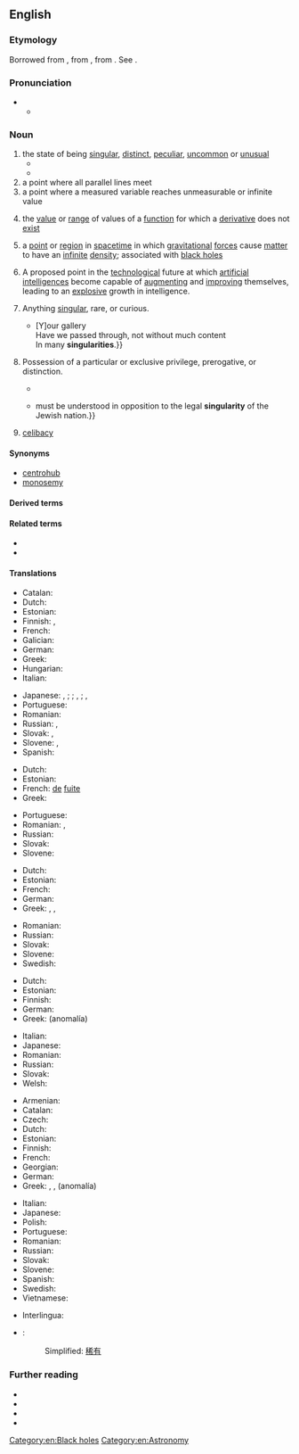 {{also|Singularity}}
==English==

===Etymology===
Borrowed from {{bor|en|fro|singularité}}, from {{der|en|LL.|singularitas||singleness}}, from {{der|en|la|singularis||single}}. See {{m|en|singular}}.

===Pronunciation===
* {{IPA|en|/ˌsɪŋɡjəˈlæɹətɪ/}}
** {{audio|en|LL-Q1860 (eng)-Vealhurl-singularity.wav|Audio (UK)}}

{{wikipedia|lang=en}}

===Noun===
{{en-noun|~}}

# the state of being [[singular]], [[distinct]], [[peculiar]], [[uncommon]] or [[unusual]]
#* {{quote-book|en|year=1718|author={{w|Joseph Addison}}|title=Remarks on several parts of Italy, &c. in the years 1701, 1702, 1703|url=https://books.google.com/books?id=4ztCAQAAMAAJ&pg=PA499&dq=little+figure+singularity&hl=en&newbks=1&newbks_redir=0&sa=X&ved=2ahUKEwjgivWE9cvlAhXyQd8KHUuJBVkQ6AEwAXoECAUQAg#v=onepage&q=little%20figure%20singularity&f=false|passage=I took notice of this little figure for the '''singularity''' of the instrument.}}
#* {{quote-book|en|year_published=1650|author={{w|Sir Walter Raleigh}}|title=The Marrow of Historie, Or, an Epitome of All Historical Passages from the Creation, to the End of the Last Macedonian War|url=https://books.google.com/books?id=Muc8u-ntE3kC&pg=PA40&dq=pliny%20addeth&hl=en&newbks=1&newbks_redir=0&sa=X&ved=2ahUKEwixqJm08MvlAhUEh-AKHc59AXUQ6AEwAXoECAEQAg#v=onepage&q=pliny%20addeth&f=false|passage=Pliny addeth this '''ſingularity''' to the Indian ſoil, that it is without weeds, that the second year the very falling down of the seeds yieldeth corn.}}
# a point where all parallel lines meet
# a point where a measured variable reaches unmeasurable or infinite value
# {{lb|en|mathematics}} the [[value]] or [[range]] of values of a [[function]] for which a [[derivative]] does not [[exist]]
# {{lb|en|physics}} a [[point]] or [[region]] in [[spacetime]] in which [[gravitational]] [[force]]s cause [[matter]] to have an [[infinite]] [[density]]; associated with [[black hole]]s
# A proposed point in the [[technological]] future at which [[artificial intelligence]]s become capable of [[augment]]ing and [[improve|improving]] themselves, leading to an [[explosive]] growth in intelligence.
# {{lb|en|obsolete}} Anything [[singular]], rare, or curious.
#* {{quote-book|en|year={{circa|1610–1611}}|first=William|last=Shakespeare|authorlink=William Shakespeare
|title={{w|The Winter's Tale}}|section=Act 5, Scene 3|passage={{...}} [Y]our gallery</br>Have we passed through, not without much content</br>In many '''singularities'''.}}
# {{lb|en|obsolete}} Possession of a particular or exclusive privilege, prerogative, or distinction.
#* {{quote-book|en|year=1594|author={{w|Richard Hooker}}|title=Of the Lawes of Ecclesiastical Politie|section=book 2|url=https://books.google.com/books?id=jwVBAQAAMAAJ&pg=PA266&dq=%22ungodly+title%22&source=bl&ots=8BSHt0621F&sig=ACfU3U0il74AkWQsd1ZIpL6yIuFHB0Yixw&hl=en&sa=X&ved=2ahUKEwjb1d7_68vlAhXwnuAKHSwNDXQQ6AEwBHoECAkQAQ#v=onepage&q=%22ungodly%20title%22&f=false|passage=St. Gregory, being himself a Bishop of Rome, and writing against the title of ''Universal Bishop'', saith thus, "None of all my predecessors ever consented to use this ungodly title; no bishop of Rome ever took upon him this name of '''singularity'''."}}
#* {{quote-book|en|year=1659|author=[[w:John Pearson (bishop)|Bishop John Pearson]]|title=An Exposition of the Creed|url=https://books.google.com/books?id=cRY2AQAAMAAJ&pg=PA445&q=opposition+singularity&hl=en&newbks=1&newbks_redir=0&sa=X&ved=2ahUKEwi28pDk7svlAhWsd98KHQMaBu8Q6AEwAHoECAAQAg#v=onepage&q=opposition%20singularity&f=false|passage=Catholicism {{...}} must be understood in opposition to the legal '''singularity''' of the Jewish nation.}}
# {{lb|en|obsolete}} [[celibacy]]
#: {{rfquotek|en|Jeremy Taylor}}

====Synonyms====
* [[centrohub]]
* [[monosemy]]

====Derived terms====
{{der3|en
|Kurzweil singularity
|cosmic singularity
|equisingularity
|gravitational singularity
|multisingularity
|naked singularity
|nonsingularity
|polysingularity
|post-singularity
|postsingularity
|ring singularity
|technological singularity}}

====Related terms====
* {{l|en|single}}
* {{l|en|singular}}

====Translations====
{{trans-top|peculiar state or occurrence}}
* Catalan: {{t|ca|singularitat|f}}
* Dutch: {{t+|nl|bijzonderheid|f}}
* Estonian: {{t+|et|singulaarsus}}
* Finnish: {{t+|fi|erikoisuus}}, {{t+|fi|omituisuus}}
* French: {{t+|fr|singularité|f}}
* Galician: {{t+|gl|singularidade|f}}
* German: {{t+|de|Eigenheit|f}}
* Greek: {{t+|el|ιδιομορφία|f}}
* Hungarian: {{t+|hu|szingularitás}}
* Italian: {{t+|it|singolarità|f}}
{{trans-mid}}
* Japanese: {{qualifier|singular}} {{t|ja|単独性|tr=tandokusē}}, {{t|ja|単一性|tr=tan'itsusē}}; {{qualifier|uncommon}} {{t|ja|特異性|tr=tokuisē}}; {{qualifier|odd}} {{t+|ja|奇妙|tr=kimyō}}, {{t+|ja|風変わり|tr=fūgawari}}; {{qualifier|supremely rare}} {{t+|ja|非凡|tr=hibon}}, {{t|ja|希有|tr=keu}}
* Portuguese: {{t|pt|singularidade|f}}
* Romanian: {{t+|ro|singularitate|f}}
* Russian: {{t+|ru|своеобра́зие|n}}, {{t+|ru|самобы́тность|f}}
* Slovak: {{t|sk|singularita}}, {{t|sk|jedinečnosť}}
* Slovene: {{t|sl|drugačnost|f}}, {{t|sl|samosvojost|f}}
* Spanish: {{t+|es|singularidad|f}}
{{trans-bottom}}

{{trans-top|point where all lines meet}}
* Dutch: {{t+|nl|vluchtpunt|n}}
* Estonian: {{t+|et|singulaarsus}}
* French: {{t+|fr|point|m}} [[de]] [[fuite]]
* Greek: {{t|el|πλημνοσημείο}}
{{trans-mid}}
* Portuguese: {{t|pt|singularidade|f}}
* Romanian: {{t|ro|punct de întâlnire|n}}, {{t|ro|punct comun|n}}
* Russian: {{t+|ru|сингуля́рность|f}}
* Slovak: {{t|sk|singularita}}
* Slovene: {{t|sl|singularnost|f}}
{{trans-bottom}}

{{trans-top|point where infinite value is reached}}
* Dutch: {{t+|nl|singulariteit|f}}
* Estonian: {{t+|et|singulaarsus}}
* French: {{t+|fr|singularité|f}}
* German: {{t+|de|Singularität|f}}
* Greek: {{t|el|κεντροσυμπαγίωση}}, {{t+|el|μονοσημία}}, {{t|el|μονοσημειακότητα}}
{{trans-mid}}
* Romanian: {{t+|ro|singularitate|f}}
* Russian: {{t+|ru|сингуля́рность|f}}
* Slovak: {{t|sk|singularita}}
* Slovene: {{t|sl|singularnost|f}}
* Swedish: {{t+|sv|singularitet|c}}
{{trans-bottom}}

{{trans-top|mathematics: value for which a derivative does not exist}}
* Dutch: {{t+|nl|singulariteit|f}}
* Estonian: {{t+|et|singulaarsus}}
* Finnish: {{t|fi|erikoispiste}}
* German: {{t+|de|Singularität|f}}
* Greek: {{t+|el|ανωμαλία|f}} (anomalía)
{{trans-mid}}
* Italian: {{t+|it|singolarità|f}}
* Japanese: {{t|ja|特異点|tr=tokuiten}}
* Romanian: {{t+|ro|singularitate|f}}
* Russian: {{t+|ru|сингуля́рность|f}}
* Slovak: {{t|sk|singularita}}
* Welsh: {{t|cy|hynodyn|m}}
{{trans-bottom}}

{{trans-top|physics: point of infinite density}}
* Armenian: {{t|hy|սինգուլյարություն}}
* Catalan: {{t|ca|singularitat|f}}
* Czech: {{t|cs|singularita|f}}
* Dutch: {{t+|nl|singulariteit|f}}
* Estonian: {{t+|et|singulaarsus}}
* Finnish: {{t+|fi|singulariteetti}}
* French: {{t+|fr|singularité|f}}
* Georgian: {{t|ka|სინგულარობა}}
* German: {{t+|de|Singularität|f}}
* Greek: {{t|el|απειροπλήμνη}}, {{t+|el|μονοσημία}}, {{t+|el|ανωμαλία|f}} (anomalía)
{{trans-mid}}
* Italian: {{t+|it|singolarità|f}}
* Japanese: {{t|ja|特異点|tr=tokuiten}}
* Polish: {{t+|pl|osobliwość|f}}
* Portuguese: {{t|pt|singularidade|f}}
* Romanian: {{t+|ro|singularitate|f}}
* Russian: {{t+|ru|сингуля́рность|f}}
* Slovak: {{t|sk|singularita}}
* Slovene: {{t|sl|singularnost|f}}
* Spanish: {{t+|es|singularidad|f}}
* Swedish: {{t+|sv|singularitet|c}}
* Vietnamese: {{t|vi|điểm kì dị}}
{{trans-bottom}}

{{checktrans-top}}
* Interlingua: {{t-check|ia|singularitate}}
* {{ttbc|cmn}}:
*: Simplified: [[稀有]]
{{trans-mid}}
{{trans-bottom}}

[[Category:en:Black holes]]

===Further reading===
* {{pedia}}
* {{R:Webster 1913}}
* {{R:Century 1911}}
* {{R:OneLook}}

[[Category:en:Astronomy]]